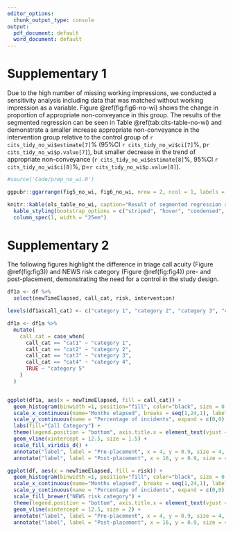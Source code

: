```yaml
---
editor_options:
  chunk_output_type: console
output:
  pdf_document: default
  word_document: default
---
```


\newpage

# Supplementary 1 {-}

Due to the high number of missing working impressions, we conducted a sensitivity analysis including data that was matched without working impression as a variable. Figure \@ref(fig:fig6-no-wi) shows the change in proportion of appropriate non-conveyance in this group. The results of the segmented regression can be seen in Table \@ref(tab:cits-table-no-wi) and demonstrate a smaller increase appropriate non-conveyance in the intervention group relative to the control group of `r cits_tidy_no_wi$estimate[7]`% (95%CI `r cits_tidy_no_wi$ci[7]`%, p`r cits_tidy_no_wi$p.value[7]`), but smaller decrease in the trend of appropriate non-conveyance (`r cits_tidy_no_wi$estimate[8]`%, 95%CI `r cits_tidy_no_wi$ci[8]`%, p=`r cits_tidy_no_wi$p.value[8]`).

```r

#source('Code/prep_no_wi.R')

ggpubr::ggarrange(fig5_no_wi, fig6_no_wi, nrow = 2, ncol = 1, labels = "auto", common.legend = T)

```

```r
knitr::kable(ols_table_no_wi, caption="Result of segmented regression analysis for appropriate non-conveyance (excluding working impression)", booktabs = TRUE, longtable = T, format = format) %>%
  kable_styling(bootstrap_options = c("striped", "hover", "condensed", "responsive"), latex_options = c("repeat_header", "striped", "hold_position")) %>%
  column_spec(1, width = "25em")
```

\newpage


# Supplementary 2 {-}

The following figures highlight the difference in triage call acuity (Figure \@ref(fig:fig3)) and NEWS risk category (Figure \@ref(fig:fig4)) pre- and post-placement, demonstrating the need for a control in the study design.



```r

df1a <- df %>%
  select(newTimeElapsed, call_cat, risk, intervention)

levels(df1a$call_cat) <- c("category 1", "category 2", "category 3", "category 4", "category 5")

df1a <- df1a %>%
  mutate(
    call_cat = case_when(
      call_cat == "cat1" ~ "category 1",
      call_cat == "cat2" ~ "category 2",
      call_cat == "cat3" ~ "category 3",
      call_cat == "cat4" ~ "category 4",
      TRUE ~ "category 5"
    )
  )


ggplot(df1a, aes(x = newTimeElapsed, fill = call_cat)) +
  geom_histogram(binwidth =1, position="fill", color="black", size = 0.1) +
  scale_x_continuous(name="Months elapsed", breaks = seq(1,24,1), labels = seq(1,24,1), expand = c(0,0)) +
  scale_y_continuous(name = "Percentage of incidents", expand = c(0,0), breaks=seq(0,1,0.1), limits = c(0,1), labels=scales::percent) +
  labs(fill="Call Category") + 
  theme(legend.position = "bottom", axis.title.x = element_text(vjust = -1)) + 
  geom_vline(xintercept = 12.5, size = 1.5) +
  scale_fill_viridis_d() +
  annotate("label", label = "Pre-placement", x = 4, y = 0.9, size = 4, colour = "black") +
  annotate("label", label = "Post-placement", x = 16, y = 0.9, size = 4, colour = "black")

```

```r

ggplot(df, aes(x = newTimeElapsed, fill = risk)) +
  geom_histogram(binwidth =1, position="fill", color="black", size = 0.1) +
  scale_x_continuous(name="Months elapsed", breaks = seq(1,24,1), labels = seq(1,24,1), expand = c(0,0)) +
  scale_y_continuous(name = "Percentage of incidents", expand = c(0,0), breaks=seq(0,1,0.1), limits = c(0,1), labels=scales::percent) +
  scale_fill_brewer("NEWS risk category") +
  theme(legend.position = "bottom", axis.title.x = element_text(vjust = -1)) + 
  geom_vline(xintercept = 12.5, size = 2) +
  annotate("label", label = "Pre-placement", x = 4, y = 0.9, size = 4, colour = "black") +
  annotate("label", label = "Post-placement", x = 16, y = 0.9, size = 4, colour = "black")

```


\newpage
